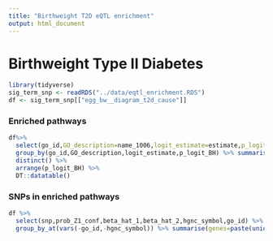 ```yaml
---
title: "Birthweight T2D eQTL enrichment"
output: html_document
---
```



# Birthweight Type II Diabetes

```r
library(tidyverse)
sig_term_snp <- readRDS("../data/eqtl_enrichment.RDS")
df <- sig_term_snp[["egg_bw__diagram_t2d_cause"]] 
```


### Enriched pathways
```r
df%>% 
  select(go_id,GO_description=name_1006,logit_estimate=estimate,p_logit_BH=p_BH,snp) %>%
  group_by(go_id,GO_description,logit_estimate,p_logit_BH) %>% summarise(n_snps=n_distinct(snp)) %>% 
  distinct() %>% 
  arrange(p_logit_BH) %>% 
  DT::datatable()
```

### SNPs in enriched pathways 


```r
df %>% 
  select(snp,prob_Z1_conf,beta_hat_1,beta_hat_2,hgnc_symbol,go_id) %>%
  group_by_at(vars(-go_id,-hgnc_symbol)) %>% summarise(genes=paste(unique(hgnc_symbol),collapse = ","),go_ids=paste(unique(go_id),collapse=",")) %>%  arrange(desc(prob_Z1_conf)) %>% DT::datatable()
```
